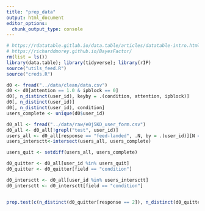```yaml
---
title: "prep_data"
output: html_document
editor_options: 
  chunk_output_type: console
---
```


```r
# https://rdatatable.gitlab.io/data.table/articles/datatable-intro.html
# https://richarddmorey.github.io/BayesFactor/
rm(list = ls())
library(data.table); library(tidyverse); library(rIP)
source("utils_feed.R")
source("creds.R")
```


```r
d0 <- fread("../data/clean/data.csv")
d0 <- d0[attention == 1.0 & ipblock == 0]
d0[, n_distinct(user_id), keyby = .(condition, attention, ipblock)]
d0[, n_distinct(user_id)]
d0[, n_distinct(user_id), condition]
users_complete <- unique(d0$user_id)
```


```r
d0_all <- fread("../data/raw/e0j5KD_user_form.csv")
d0_all <- d0_all[!grepl("test", user_id)]
users_all <- d0_all[response == "feed-landed", .N, by = .(user_id)][N == 1, user_id]
users_intersctt<-intersect(users_all, users_complete)

users_quit <- setdiff(users_all, users_complete)

d0_quitter <- d0_all[user_id %in% users_quit]
d0_quitter <- d0_quitter[field == "condition"]

d0_intersctt <- d0_all[user_id %in% users_intersctt]
d0_intersctt <- d0_intersctt[field == "condition"]


prop.test(c(n_distinct(d0_quitter[response == 2]), n_distinct(d0_quitter[response == 1])), c(n_distinct(d0_intersctt[response == 2])+n_distinct(d0_quitter[response == 2]), n_distinct(d0_intersctt[response == 1])+n_distinct(d0_quitter[response == 1])))

```
